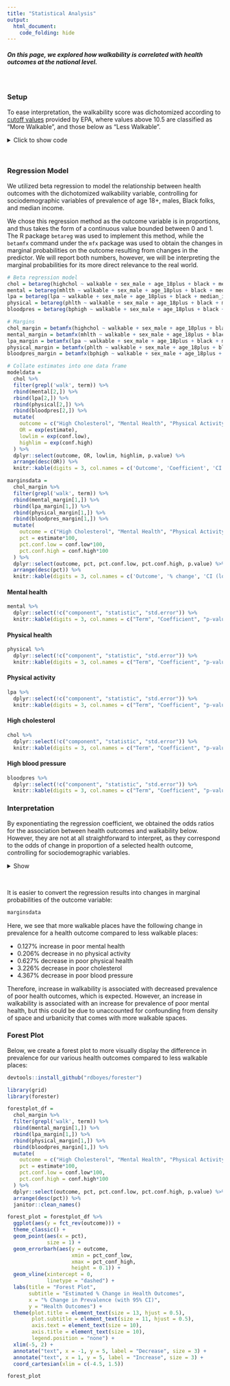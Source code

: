 ```yaml
---
title: "Statistical Analysis"
output:
  html_document:
    code_folding: hide
---
```


<style>
div.blue { background-color:aliceblue; border-radius: 5px; padding: 20px;}
</style>
<div class = "blue">

##### On this page, we explored how walkability is correlated with health outcomes at the national level.

</div>

<br>

### Setup

To ease interpretation, the walkability score was dichotomized according to [cutoff values](https://www.epa.gov/sites/default/files/2021-06/documents/national_walkability_index_methodology_and_user_guide_june2021.pdf) provided by EPA, where values above 10.5 are classified as "More Walkable", and those below as "Less Walkable".

<details>
  <summary>Click to show code</summary>
  
```r
knitr::opts_chunk$set(echo = TRUE)
library(tidyverse)
library(plotly)
library(modelr)
library(betareg)
library(mgcv)
library(purrr)
library(broom)
library(mfx)
```

```r
dataset = read_csv("./data/merge_final.csv")

regress_df = dataset %>% 
  pivot_wider(names_from = "race",
               values_from = "percent_race") %>% 
  pivot_wider(names_from = "measure_id",
              values_from = "data_value") %>% 
  janitor::clean_names() %>% 
  dplyr::select(tractce, nat_walk_ind, csa_name, lat, long, sex_male, sex_female, age_18plus, median_income, white, black, aian, asian, x2_plus, hispanic, highchol, mhlth, lpa, phlth, bphigh) %>% 
  mutate(
    sex_male = as.numeric(sex_male)/100,
    age_18plus = as.numeric(age_18plus)/100,
    white = as.numeric(white)/100,
    black = as.numeric(black)/100,
    aian = as.numeric(aian)/100,
    asian = as.numeric(asian)/100, 
    x2_plus = as.numeric(x2_plus)/100, 
    hispanic = as.numeric(hispanic)/100, 
    highchol = highchol/100, 
    mhlth = mhlth/100, 
    lpa = lpa/100, 
    phlth = phlth/100, 
    bphigh = bphigh/100,
    median_income = as.numeric(median_income)
    ) %>%
  group_by(tractce) %>% 
  summarize(
    nat_walk_tract = nat_walk_ind,
    sex_male = sex_male,
    age_18plus = age_18plus,
    white = white,
    black = black,
    aian = aian,
    asian = asian, 
    x2_plus = x2_plus, 
    hispanic = hispanic, 
    highchol = highchol, 
    mhlth = mhlth, 
    lpa = lpa, 
    phlth = phlth, 
    bphigh = bphigh,
    median_income = median_income,
    lat = lat,
    long = long
    ) %>% 
  dplyr::select(!c("lat", "long")) %>% 
  mutate(walkable = ifelse(nat_walk_tract<10.5, "Less Walkable", "More Walkable")) %>% 
  unique()
```

```r
# mod <- gam(highchol ~ nat_walk_tract + sex_male + age_18plus + black + median_income + s(lat, long, bs="gp", m=2),
#            family = betar(link='logit'),
#            data = regress_df)
# 
# summary(mod)
# 
# residual1_plot =
#     regress_df %>%
#     add_predictions(mod) %>%
#     add_residuals(mod) %>%
#     ggplot(aes(x = nat_walk_tract, y = resid)) +
#     geom_point(alpha = 0.3, size = 0.3) +
#     geom_smooth(se = FALSE, method = "lm")
# 
# residual1_plot

# mod_beta = betareg(mhlth ~ nat_walk_tract + sex_male + age_18plus + black, data = test)
# 
# summary(mod_beta)
# 
# residual_plot =
#     test %>%
#     add_predictions(mod_beta) %>%
#     add_residuals(mod_beta) %>%
#     ggplot(aes(x = nat_walk_tract, y = resid)) +
#     geom_point(alpha = 0.3) +
#     geom_smooth(se = FALSE, method = "lm")
# 
# residual_plot
```
</details>
<br>

### Regression Model {.tabset}

We utilized beta regression to model the relationship between health outcomes with the dichotomized walkability variable, controlling for sociodemographic variables of prevalence of age 18+, males, Black folks, and median income. 

We chose this regression method as the outcome variable is in proportions, and thus takes the form of a continuous value bounded between 0 and 1. The R package `betareg` was used to implement this method, while the `betamfx` command under the `mfx` package was used to obtain the changes in marginal probabilities on the outcome resulting from changes in the predictor. We will report both numbers, however, we will be interpreting the marginal probabilities for its more direct relevance to the real world.
  
``` r
# Beta regression model
chol = betareg(highchol ~ walkable + sex_male + age_18plus + black + median_income, data = regress_df) %>% broom::tidy(conf.int=TRUE)
mental = betareg(mhlth ~ walkable + sex_male + age_18plus + black + median_income, data = regress_df) %>% broom::tidy(conf.int=TRUE)
lpa = betareg(lpa ~ walkable + sex_male + age_18plus + black + median_income, data = regress_df) %>% broom::tidy(conf.int=TRUE)
physical = betareg(phlth ~ walkable + sex_male + age_18plus + black + median_income, data = regress_df) %>% broom::tidy(conf.int=TRUE)
bloodpres = betareg(bphigh ~ walkable + sex_male + age_18plus + black + median_income, data = regress_df) %>% broom::tidy(conf.int=TRUE)

# Margins
chol_margin = betamfx(highchol ~ walkable + sex_male + age_18plus + black + median_income, data = regress_df) %>% broom::tidy(conf.int=TRUE)
mental_margin = betamfx(mhlth ~ walkable + sex_male + age_18plus + black + median_income, data = regress_df) %>% broom::tidy(conf.int=TRUE)
lpa_margin = betamfx(lpa ~ walkable + sex_male + age_18plus + black + median_income, data = regress_df) %>% broom::tidy(conf.int=TRUE)
physical_margin = betamfx(phlth ~ walkable + sex_male + age_18plus + black + median_income, data = regress_df) %>% broom::tidy(conf.int=TRUE)
bloodpres_margin = betamfx(bphigh ~ walkable + sex_male + age_18plus + black + median_income, data = regress_df) %>% broom::tidy(conf.int=TRUE)

# Collate estimates into one data frame
modeldata = 
  chol %>% 
  filter(grepl('walk', term)) %>% 
  rbind(mental[2,]) %>% 
  rbind(lpa[2,]) %>% 
  rbind(physical[2,]) %>% 
  rbind(bloodpres[2,]) %>% 
  mutate(
    outcome = c("High Cholesterol", "Mental Health", "Physical Activity", "Physical Health", "High Blood Pressure"),
    OR = exp(estimate),
    lowlim = exp(conf.low),
    highlim = exp(conf.high)
  ) %>% 
  dplyr::select(outcome, OR, lowlim, highlim, p.value) %>% 
  arrange(desc(OR)) %>% 
  knitr::kable(digits = 3, col.names = c('Outcome', 'Coefficient', 'CI (lower)', 'CI (upper)', 'p-value'))

marginsdata = 
  chol_margin %>% 
  filter(grepl('walk', term)) %>% 
  rbind(mental_margin[1,]) %>% 
  rbind(lpa_margin[1,]) %>% 
  rbind(physical_margin[1,]) %>% 
  rbind(bloodpres_margin[1,]) %>% 
  mutate(
    outcome = c("High Cholesterol", "Mental Health", "Physical Activity", "Physical Health", "High Blood Pressure"),
    pct = estimate*100,
    pct.conf.low = conf.low*100,
    pct.conf.high = conf.high*100
  ) %>% 
  dplyr::select(outcome, pct, pct.conf.low, pct.conf.high, p.value) %>% 
  arrange(desc(pct)) %>% 
  knitr::kable(digits = 3, col.names = c('Outcome', '% change', 'CI (lower)', 'CI (upper)', 'p-value'))
```


#### Mental health

```r
mental %>% 
  dplyr::select(!c("component", "statistic", "std.error")) %>% 
  knitr::kable(digits = 3, col.names = c("Term", "Coefficient", "p-value", "CI (lower)", "CI (high)"))
```

#### Physical health

```r
physical %>% 
  dplyr::select(!c("component", "statistic", "std.error")) %>% 
  knitr::kable(digits = 3, col.names = c("Term", "Coefficient", "p-value", "CI (lower)", "CI (high)"))
```

#### Physical activity

```r
lpa %>% 
  dplyr::select(!c("component", "statistic", "std.error")) %>% 
  knitr::kable(digits = 3, col.names = c("Term", "Coefficient", "p-value", "CI (lower)", "CI (high)"))
```

#### High cholesterol

```r
chol %>% 
  dplyr::select(!c("component", "statistic", "std.error")) %>% 
  knitr::kable(digits = 3, col.names = c("Term", "Coefficient", "p-value", "CI (lower)", "CI (high)"))
```

#### High blood pressure

```r
bloodpres %>% 
  dplyr::select(!c("component", "statistic", "std.error")) %>% 
  knitr::kable(digits = 3, col.names = c("Term", "Coefficient", "p-value", "CI (lower)", "CI (high)"))
```

### Interpretation

By exponentiating the regression coefficient, we obtained the odds ratios for the association between health outcomes and walkability below. However, they are not at all straightforward to interpret, as they correspond to the odds of change in proportion of a selected health outcome, controlling for sociodemographic variables.

<details>
<summary>Show</summary>
```r
modeldata
```
</details>
<br>

It is easier to convert the regression results into changes in marginal probabilities of the outcome variable:
```r
marginsdata
```

Here, we see that more walkable places have the following change in prevalence for a health outcome compared to less walkable places:

* 0.127% increase in poor mental health
* 0.206% decrease in no physical activity
* 0.627% decrease in poor physical health
* 3.226% decrease in poor cholesterol
* 4.367% decrease in poor blood pressure

Therefore, increase in walkability is associated with decreased prevalence of poor health outcomes, which is expected. However, an increase in walkability is associated with an increase for prevalence of poor mental health, but this could be due to unaccounted for confounding from density of space and urbanicity that comes with more walkable spaces.

### Forest Plot
Below, we create a forest plot to more visually display the difference in prevalence for our various health outcomes compared to less walkable places:
```r
devtools::install_github("rdboyes/forester")

library(grid)
library(forester)

forestplot_df = 
  chol_margin %>% 
  filter(grepl('walk', term)) %>% 
  rbind(mental_margin[1,]) %>% 
  rbind(lpa_margin[1,]) %>% 
  rbind(physical_margin[1,]) %>% 
  rbind(bloodpres_margin[1,]) %>% 
  mutate(
    outcome = c("High Cholesterol", "Mental Health", "Physical Activity", "Physical Health", "High Blood Pressure"),
    pct = estimate*100,
    pct.conf.low = conf.low*100,
    pct.conf.high = conf.high*100
  ) %>% 
  dplyr::select(outcome, pct, pct.conf.low, pct.conf.high, p.value) %>% 
  arrange(desc(pct)) %>%
  janitor::clean_names()

forest_plot = forestplot_df %>%
  ggplot(aes(y = fct_rev(outcome))) + 
  theme_classic() +
  geom_point(aes(x = pct),
             size = 1) +
  geom_errorbarh(aes(y = outcome,
                     xmin = pct_conf_low,
                     xmax = pct_conf_high,
                     height = 0.1)) +
  geom_vline(xintercept = 0,
             linetype = "dashed") +
  labs(title = "Forest Plot",
       subtitle = "Estimated % Change in Health Outcomes",
       x = "% Change in Prevalence (with 95% CI)",
       y = "Health Outcomes") +
  theme(plot.title = element_text(size = 13, hjust = 0.5),
        plot.subtitle = element_text(size = 11, hjust = 0.5),
        axis.text = element_text(size = 10),
        axis.title = element_text(size = 10),
        legend.position = "none") +
  xlim(-5, 2) +
  annotate("text", x = -1, y = 5, label = "Decrease", size = 3) +
  annotate("text", x = 1, y = 5, label = "Increase", size = 3) +
  coord_cartesian(xlim = c(-4.5, 1.5))

```

```r
forest_plot
```


